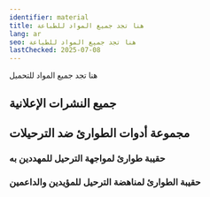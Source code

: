 ```yaml
---
identifier: material
title: هنا تجد جميع المواد للطباعة
lang: ar
seo: هنا تجد جميع المواد للطباعة
lastChecked: 2025-07-08
---
```


هنا تجد جميع المواد للتحميل

## جميع النشرات الإعلانية

<PdfLink collection="flyers" identifier="all" lang="all"></PdfLink>
<PdfLink collection="flyers" identifier="all" lang="ar"></PdfLink>
<PdfLink collection="flyers" identifier="all" lang="de"></PdfLink>
<PdfLink collection="flyers" identifier="all" lang="en"></PdfLink>
<PdfLink collection="flyers" identifier="all" lang="es"></PdfLink>
<PdfLink collection="flyers" identifier="all" lang="fr"></PdfLink>
<PdfLink collection="flyers" identifier="all" lang="ku"></PdfLink>

## مجموعة أدوات الطوارئ ضد الترحيلات
### حقيبة طوارئ لمواجهة الترحيل للمهددين به

<PdfLink collection="kits" identifier="affected" lang="ar"></PdfLink>
<PdfLink collection="kits" identifier="affected" lang="de"></PdfLink>
<PdfLink collection="kits" identifier="affected" lang="en"></PdfLink>
<PdfLink collection="kits" identifier="affected" lang="es"></PdfLink>
<PdfLink collection="kits" identifier="affected" lang="fr"></PdfLink>
<PdfLink collection="kits" identifier="affected" lang="ku"></PdfLink>

### حقيبة الطوارئ لمناهضة الترحيل للمؤيدين والداعمين

<PdfLink collection="kits" identifier="support" lang="ar"></PdfLink>
<PdfLink collection="kits" identifier="support" lang="de"></PdfLink>
<PdfLink collection="kits" identifier="support" lang="en"></PdfLink>
<PdfLink collection="kits" identifier="support" lang="es"></PdfLink>
<PdfLink collection="kits" identifier="support" lang="fr"></PdfLink>
<PdfLink collection="kits" identifier="support" lang="ku"></PdfLink>
